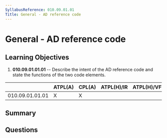 ```yaml
---
SyllabusReference: 010.09.01.01
Title: General - AD reference code
---
```


# General - AD reference code

## Learning Objectives

1. **010.09.01.01.01** -- Describe the intent of the AD reference code and state
   the functions of the two code elements.

|                 | ATPL(A) | CPL(A) | ATPL(H)/IR | ATPL(H)/VFR | CPL(H) | IR  | CBIR(A) |
| --------------- | ------- | ------ | ---------- | ----------- | ------ | --- | ------- |
| 010.09.01.01.01 | X       | X      |            |             |        |     |         |

## Summary

## Questions
